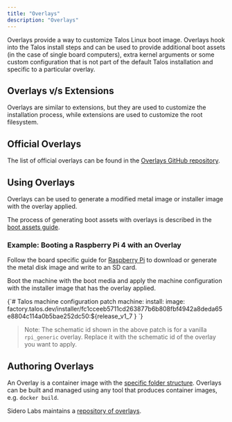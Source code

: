 ```yaml
---
title: "Overlays"
description: "Overlays"
---
```


Overlays provide a way to customize Talos Linux boot image.
Overlays hook into the Talos install steps and can be used to provide additional boot assets (in the case of single board computers),
extra kernel arguments or some custom configuration that is not part of the default Talos installation and specific to a particular overlay.

## Overlays v/s Extensions

Overlays are similar to extensions, but they are used to customize the installation process, while extensions are used to customize the root filesystem.

## Official Overlays

The list of official overlays can be found in the [Overlays GitHub repository](https://github.com/siderolabs/overlays/).

## Using Overlays

Overlays can be used to generate a modified metal image or installer image with the overlay applied.

The process of generating boot assets with overlays is described in the [boot assets guide](../../platform-specific-installations/boot-assets).

### Example: Booting a Raspberry Pi 4 with an Overlay

Follow the board specific guide for [Raspberry Pi](../../platform-specific-installations/single-board-computers/rpi_generic) to download or generate the metal disk image and write to an SD card.

Boot the machine with the boot media and apply the machine configuration with the installer image that has the overlay applied.


<CodeBlock lang="sh">
{`# Talos machine configuration patch
machine:
  install:
    image: factory.talos.dev/installer/fc1cceeb5711cd263877b6b808fbf4942a8deda65e8804c114a0b5bae252dc50:${release_v1_7 }
`}
</CodeBlock>

> Note: The schematic id shown in the above patch is for a vanilla `rpi_generic` overlay.
> Replace it with the schematic id of the overlay you want to apply.

## Authoring Overlays

An Overlay is a container image with the [specific folder structure](https://github.com/siderolabs/overlays#readme).
Overlays can be built and managed using any tool that produces container images, e.g. `docker build`.

Sidero Labs maintains a [repository of overlays](https://github.com/siderolabs/overlays).

